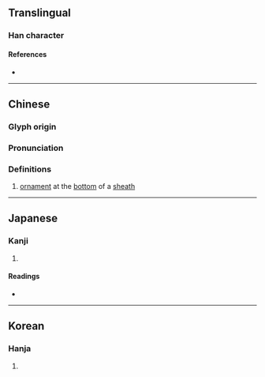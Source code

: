 {{character info/new}}
==Translingual==

===Han character===
{{Han char|rn=96|rad=玉|as=05|sn=9|four=13100|canj=MGPH,XMGPH|ids=⿰𤣩必}}

====References====
* {{Han ref|kx=0730.020|dkj=20919|dj=1141.150|hdz=21108.100|uh=73CC|ud=29644|bh=CFC7|bd=53191}}

----

==Chinese==
{{zh-forms}}

===Glyph origin===
{{Han etym}}

===Pronunciation===
{{zh-pron
|m=bì
|c=bit1
|mn=
|mc=y
|oc=y
|cat=n
}}

===Definitions===
{{zh-hanzi}}

# {{lb|zh|literary}} [[ornament]] at the [[bottom]] of a [[sheath]]

----

==Japanese==

===Kanji===
{{ja-kanji|grade=|rs=玉05}}

# {{rfdef|ja|sort=玉05}}

====Readings====
* {{ja-readings|on=ひつ,ひち,へつ,べち|kun=かざり}}

----

==Korean==

===Hanja===
{{ko-hanja|hangeul=필|eumhun=|rv=pil|mr=p'il|y=phil}}

# {{rfdef|ko|sort=玉05}}